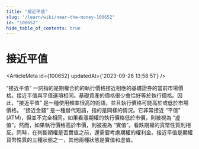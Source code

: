 ```yaml
---
title: "接近平值"
slug: "/learn/wiki/near-the-money-100652"
id: "100652"
hide_table_of_contents: true
---
```



# 接近平值

<ArticleMeta id={100652} updatedAt={'2023-09-26 13:58:51'} />
<div className='border-solid border-b border-t-0 my-4 border-[var(--ifm-color-gray-300)]' />

“接近平值” 一詞指的是期權合約的執行價格接近相應的基礎證券的當前市場價格。接近平值與平值選項相同。基礎資產的價格很少會恰好等於執行價格。因此，“接近平值” 是一種使用頻率很高的術語，並且執行價格可能高於或低於市場價格。 “接近金錢” 是一種替代短語，指的是同樣的情況。它非常接近 “平值” (ATM)，但並不完全相同。如果看漲期權的執行價格低於市價，則被視為 “虛值”。然而，如果執行價格高於市價，則被視為 “實值”。看跌期權的貨幣性質則相反。同時，在判斷期權是否實值之前，還需要考慮期權的權利金。接近平值是期權貨幣性質的三種狀態之一，其他兩種狀態是實值和虛值。
